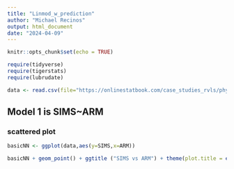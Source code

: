 ```yaml
---
title: "Linmod_w_prediction"
author: "Michael Recinos"
output: html_document
date: "2024-04-09"
---
```


```r
knitr::opts_chunk$set(echo = TRUE)

require(tidyverse)
require(tigerstats)
require(lubrudate)

data <- read.csv(file="https://onlinestatbook.com/case_studies_rvls/physical_strength/data.txt",sep="",header=TRUE)  
```


## Model 1 is SIMS~ARM
### scattered plot

```r
basicNN <- ggplot(data,aes(y=SIMS,x=ARM))
```

```r
basicNN + geom_point() + ggtitle ("SIMS vs ARM") + theme(plot.title = element_text(hjust =  0.5, size = 20)) + geom_smooth(method = lm)
```